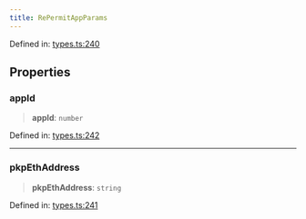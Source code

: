 ```yaml
---
title: RePermitAppParams
---
```


Defined in: [types.ts:240](https://github.com/LIT-Protocol/Vincent/blob/4f61b0b06d818c2273457b0cc8a4e68ed21a72ed/packages/libs/contracts-sdk/src/types.ts#L240)

## Properties

### appId

> **appId**: `number`

Defined in: [types.ts:242](https://github.com/LIT-Protocol/Vincent/blob/4f61b0b06d818c2273457b0cc8a4e68ed21a72ed/packages/libs/contracts-sdk/src/types.ts#L242)

***

### pkpEthAddress

> **pkpEthAddress**: `string`

Defined in: [types.ts:241](https://github.com/LIT-Protocol/Vincent/blob/4f61b0b06d818c2273457b0cc8a4e68ed21a72ed/packages/libs/contracts-sdk/src/types.ts#L241)
